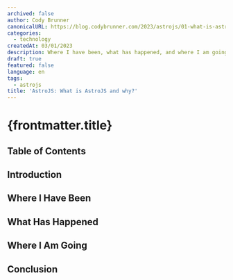 ```yaml
---
archived: false
author: Cody Brunner
canonicalURL: https://blog.codybrunner.com/2023/astrojs/01-what-is-astrojs-and-why
categories:
  - technology
createdAt: 03/01/2023
description: Where I have been, what has happened, and where I am going in 2023.
draft: true
featured: false
language: en
tags:
  - astrojs
title: 'AstroJS: What is AstroJS and why?'
---
```



# {frontmatter.title}

## Table of Contents

## Introduction

## Where I Have Been

## What Has Happened

## Where I Am Going

## Conclusion

<Signature />
